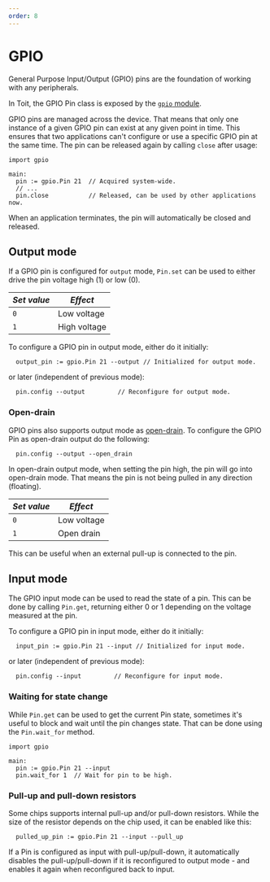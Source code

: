 ```yaml
---
order: 8
---
```


# GPIO

General Purpose Input/Output (GPIO) pins are the foundation of working with any peripherals.

In Toit, the GPIO Pin class is exposed by the [`gpio` module](https://libs.toit.io/gpio/library-summary).

GPIO pins are managed across the device. That means that only one instance of a given GPIO pin can
exist at any given point in time. This ensures that two applications can't configure or use a
specific GPIO pin at the same time. The pin can be released again by calling `close` after usage:

```
import gpio

main:
  pin := gpio.Pin 21  // Acquired system-wide.
  // ...
  pin.close           // Released, can be used by other applications now.
```

<Note>

When an application terminates, the pin will automatically be closed and released.

</Note>

## Output mode

If a GPIO pin is configured for `output` mode, `Pin.set` can be used to either drive the pin voltage high (1) or low (0).


  *Set value* | *Effect*
  --- | ---
  `0` | Low voltage
  `1` | High voltage

To configure a GPIO pin in output mode, either do it initially:
```
  output_pin := gpio.Pin 21 --output // Initialized for output mode.
```
or later (independent of previous mode):
```
  pin.config --output         // Reconfigure for output mode.
```

### Open-drain

GPIO pins also supports output mode as [open-drain](https://en.wikipedia.org/wiki/Open_collector). To configure the GPIO Pin as open-drain output do the following:

```
  pin.config --output --open_drain
```

In open-drain output mode, when setting the pin high, the pin will go into open-drain mode. That means the pin is not being pulled in any direction (floating).


  *Set value* | *Effect*
  --- | ---
  `0` | Low voltage
  `1` | Open drain

This can be useful when an external pull-up is connected to the pin.

## Input mode

The GPIO input mode can be used to read the state of a pin. This can be done by calling `Pin.get`, returning either 0 or 1 depending on the voltage measured at the pin.

To configure a GPIO pin in input mode, either do it initially:
```
  input_pin := gpio.Pin 21 --input // Initialized for input mode.
```
or later (independent of previous mode):
```
  pin.config --input         // Reconfigure for input mode.
```

### Waiting for state change

While `Pin.get` can be used to get the current Pin state, sometimes it's useful to block and wait until the pin changes state.
That can be done using the `Pin.wait_for` method.

```
import gpio

main:
  pin := gpio.Pin 21 --input
  pin.wait_for 1  // Wait for pin to be high.
```

### Pull-up and pull-down resistors

Some chips supports internal pull-up and/or pull-down resistors. While the size of the resistor depends on the chip
used, it can be enabled like this:

```
  pulled_up_pin := gpio.Pin 21 --input --pull_up
```

<Note>

If a Pin is configured as input with pull-up/pull-down, it automatically disables the pull-up/pull-down if it is reconfigured to output mode - and enables it again when reconfigured back to input.

</Note>
